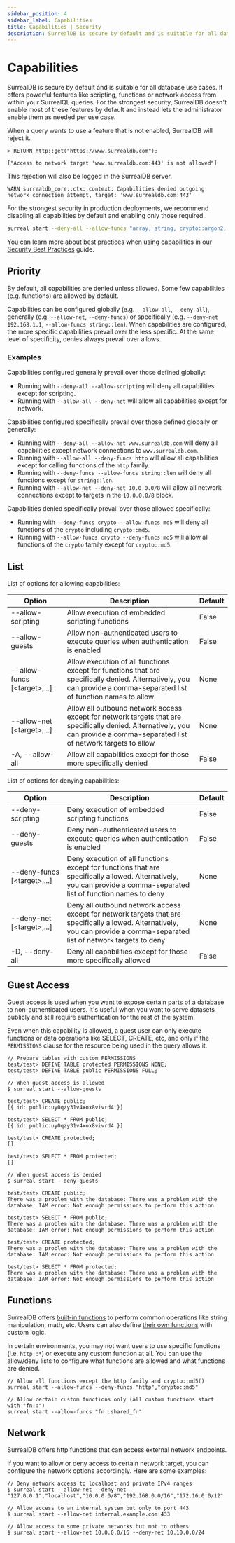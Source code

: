 ```yaml
---
sidebar_position: 4
sidebar_label: Capabilities
title: Capabilities | Security
description: SurrealDB is secure by default and is suitable for all database use cases. It offers powerful features like scripting, functions or network access from within your SurrealQL queries.
---
```


# Capabilities

SurrealDB is secure by default and is suitable for all database use cases. It offers powerful features like scripting, functions or network access from within your SurrealQL queries. For the strongest security, SurrealDB doesn't enable most of these features by default and instead lets the administrator enable them as needed per use case.

When a query wants to use a feature that is not enabled, SurrealDB will reject it.

```surql title="Rejected Query"
> RETURN http::get("https://www.surrealdb.com");

["Access to network target 'www.surrealdb.com:443' is not allowed"]
```

This rejection will also be logged in the SurrealDB server.

```surql title="Rejected Query Logging"
WARN surrealdb_core::ctx::context: Capabilities denied outgoing network connection attempt, target: 'www.surrealdb.com:443'
```

For the strongest security in production deployments, we recommend disabling all capabilities by default and enabling only those required.

```bash
surreal start --deny-all --allow-funcs "array, string, crypto::argon2, http::get" --allow-net api.example.com:443
```

You can learn more about best practices when using capabilities in our [Security Best Practices](/docs/surrealdb/reference-guide/security-best-practices#capabilities) guide.

## Priority

By default, all capabilities are denied unless allowed. Some few capabilities (e.g. functions) are allowed by default.

Capabilities can be configured globally (e.g. `--allow-all`, `--deny-all`), generally (e.g. `--allow-net`, `--deny-funcs`) or specifically (e.g. `--deny-net 192.168.1.1`, `--allow-funcs string::len`).
When capabilities are configured, the more specific capabilities prevail over the less specific. At the same level of specificity, denies always prevail over allows.

### Examples

Capabilities configured generally prevail over those defined globally:
- Running with `--deny-all --allow-scripting` will deny all capabilities except for scripting.
- Running with `--allow-all --deny-net` will allow all capabilities except for network.

Capabilities configured specifically prevail over those defined globally or generally:
- Running with `--deny-all --allow-net www.surrealdb.com` will deny all capabilities except network connections to `www.surrealdb.com`.
- Running with `--allow-all --deny-funcs http` will allow all capabilities except for calling functions of the `http` family.
- Running with `--deny-funcs --allow-funcs string::len` will deny all functions except for `string::len`.
- Running with `--allow-net --deny-net 10.0.0.0/8` will allow all network connections except to targets in the `10.0.0.0/8` block.

Capabilities denied specifically prevail over those allowed specifically:
- Running with `--deny-funcs crypto --allow-funcs md5` will deny all functions of the `crypto` including `crypto::md5`.
- Running with `--allow-funcs crypto --deny-funcs md5` will allow all functions of the `crypto` family except for `crypto::md5`.

## List

List of options for allowing capabilities:

<table>
    <thead>
        <tr>
            <th scope="col">Option</th>
            <th colspan="2" scope="col">Description</th>
            <th scope="col">Default</th>
        </tr>
    </thead>  
    <tbody>
        <tr>
            <td scope="row" data-label="Option">
                --allow-scripting
            </td>
            <td colspan="2" scope="row" data-label="Description">
                Allow execution of embedded scripting functions
            </td>
            <td scope="row" data-label="Default">
                False
            </td>
        </tr>
        <tr>
            <td scope="row" data-label="Option">
                --allow-guests
            </td>
            <td colspan="2" scope="row" data-label="Description">
                Allow non-authenticated users to execute queries when authentication is enabled
            </td>
            <td scope="row" data-label="Default">
                False
            </td>
        </tr>
        <tr>
            <td scope="row" data-label="Option">
                --allow-funcs [&lt;target&gt;,...]
            </td>
            <td colspan="2" scope="row" data-label="Description">
                Allow execution of all functions except for functions that are specifically denied. Alternatively, you can provide a comma-separated list of function names to allow
            </td>
            <td scope="row" data-label="Default">
                None
            </td>
        </tr>
        <tr>
            <td scope="row" data-label="Option">
                --allow-net [&lt;target&gt;,...]
            </td>
            <td colspan="2" scope="row" data-label="Description">
                Allow all outbound network access except for network targets that are specifically denied. Alternatively, you can provide a comma-separated list of network targets to allow
            </td>
            <td scope="row" data-label="Default">
                None
            </td>
        </tr>
        <tr>
            <td scope="row" data-label="Option">
                -A, --allow-all
            </td>
            <td colspan="2" scope="row" data-label="Description">
                Allow all capabilities except for those more specifically denied
            </td>
            <td scope="row" data-label="Default">
                False
            </td>
        </tr>
    </tbody>
</table>

List of options for denying capabilities:

<table>
    <thead>
        <tr>
            <th scope="col">Option</th>
            <th colspan="2" scope="col">Description</th>
            <th scope="col">Default</th>
        </tr>
    </thead>  
    <tbody>
        <tr>
            <td scope="row" data-label="Option">
                --deny-scripting
            </td>
            <td colspan="2" scope="row" data-label="Description">
                Deny execution of embedded scripting functions
            </td>
            <td scope="row" data-label="Default">
                False
            </td>
        </tr>
        <tr>
            <td scope="row" data-label="Option">
                --deny-guests
            </td>
            <td colspan="2" scope="row" data-label="Description">
                Deny non-authenticated users to execute queries when authentication is enabled
            </td>
            <td scope="row" data-label="Default">
                False
            </td>
        </tr>
        <tr>
            <td scope="row" data-label="Option">
                --deny-funcs [&lt;target&gt;,...]
            </td>
            <td colspan="2" scope="row" data-label="Description">
                Deny execution of all functions except for functions that are specifically allowed. Alternatively, you can provide a comma-separated list of function names to deny
            </td>
            <td scope="row" data-label="Default">
                None
            </td>
        </tr>
        <tr>
            <td scope="row" data-label="Option">
                --deny-net [&lt;target&gt;,...]
            </td>
            <td colspan="2" scope="row" data-label="Description">
                Deny all outbound network access except for network targets that are specifically allowed. Alternatively, you can provide a comma-separated list of network targets to deny
            </td>
            <td scope="row" data-label="Default">
                None
            </td>
        </tr>
        <tr>
            <td scope="row" data-label="Option">
                -D, --deny-all
            </td>
            <td colspan="2" scope="row" data-label="Description">
                Deny all capabilities except for those more specifically allowed
            </td>
            <td scope="row" data-label="Default">
                False
            </td>
        </tr>
    </tbody>
</table>

## Guest Access

Guest access is used when you want to expose certain parts of a database to non-authenticated users. It's useful when you want to serve datasets publicly and still require authentication for the rest of the system.

Even when this capability is allowed, a guest user can only execute functions or data operations like SELECT, CREATE, etc, and only if the `PERMISSIONS` clause for the resource being used in the query allows it.

```surql
// Prepare tables with custom PERMISSIONS
test/test> DEFINE TABLE protected PERMISSIONS NONE;
test/test> DEFINE TABLE public PERMISSIONS FULL;

// When guest access is allowed
$ surreal start --allow-guests

test/test> CREATE public;
[{ id: public:uy0qzy31v4xox8vivrd4 }]

test/test> SELECT * FROM public;
[{ id: public:uy0qzy31v4xox8vivrd4 }]

test/test> CREATE protected;
[]

test/test> SELECT * FROM protected;
[]

// When guest access is denied
$ surreal start --deny-guests

test/test> CREATE public;
There was a problem with the database: There was a problem with the database: IAM error: Not enough permissions to perform this action

test/test> SELECT * FROM public;
There was a problem with the database: There was a problem with the database: IAM error: Not enough permissions to perform this action

test/test> CREATE protected;
There was a problem with the database: There was a problem with the database: IAM error: Not enough permissions to perform this action

test/test> SELECT * FROM protected;
There was a problem with the database: There was a problem with the database: IAM error: Not enough permissions to perform this action
```

## Functions

SurrealDB offers [built-in functions](/docs/surrealql/functions/database/array) to perform common operations like string manipulation, math, etc. Users can also define [their own functions](/docs/surrealql/statements/define/function) with custom logic.

In certain environments, you may not want users to use specific functions (i.e. `http::*`) or execute any custom function at all. You can use the allow/deny lists to configure what functions are allowed and what functions are denied.

```surql
// Allow all functions except the http family and crypto::md5()
surreal start --allow-funcs --deny-funcs "http","crypto::md5"

// Allow certain custom functions only (all custom functions start with "fn::")
surreal start --allow-funcs "fn::shared_fn"
```

## Network

SurrealDB offers http functions that can access external network endpoints.

If you want to allow or deny access to certain network target, you can configure the network options accordingly. Here are some examples:

```surql
// Deny network access to localhost and private IPv4 ranges
$ surreal start --allow-net --deny-net "127.0.0.1","localhost","10.0.0.0/8","192.168.0.0/16","172.16.0.0/12"

// Allow access to an internal system but only to port 443
$ surreal start --allow-net internal.example.com:433

// Allow access to some private networks but not to others
$ surreal start --allow-net 10.0.0.0/16 --deny-net 10.10.0.0/24
```
